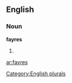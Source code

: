 
==English==

===Noun===
'''fayres'''

# {{plural of|[[fayre]]}}

[[Category:English plurals]]

[[ar:fayres]]